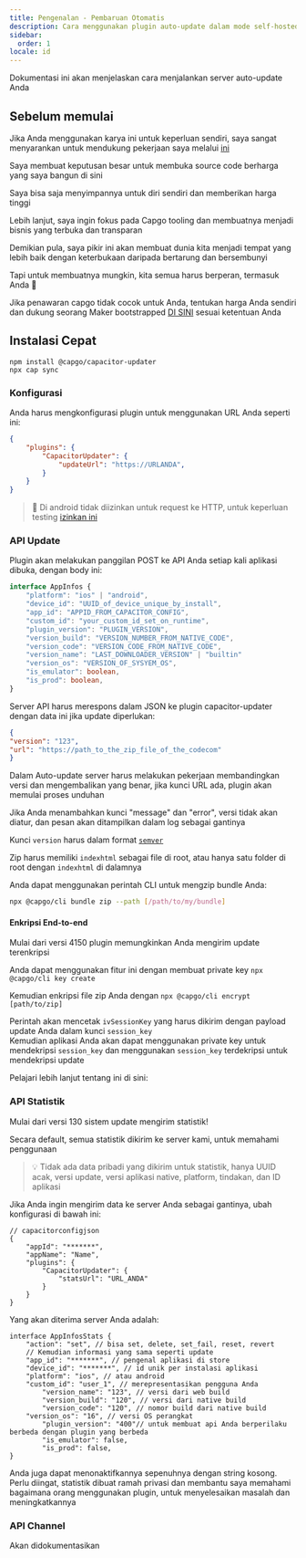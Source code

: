 ```yaml
---
title: Pengenalan - Pembaruan Otomatis
description: Cara menggunakan plugin auto-update dalam mode self-hosted
sidebar:
  order: 1
locale: id
---
```



Dokumentasi ini akan menjelaskan cara menjalankan server auto-update Anda

## Sebelum memulai

Jika Anda menggunakan karya ini untuk keperluan sendiri, saya sangat menyarankan untuk mendukung pekerjaan saya melalui [ini](https://githubcom/sponsors/riderx/)

Saya membuat keputusan besar untuk membuka source code berharga yang saya bangun di sini

Saya bisa saja menyimpannya untuk diri sendiri dan memberikan harga tinggi

Lebih lanjut, saya ingin fokus pada Capgo tooling dan membuatnya menjadi bisnis yang terbuka dan transparan

Demikian pula, saya pikir ini akan membuat dunia kita menjadi tempat yang lebih baik dengan keterbukaan daripada bertarung dan bersembunyi

Tapi untuk membuatnya mungkin, kita semua harus berperan, termasuk Anda 🥹

Jika penawaran capgo tidak cocok untuk Anda, tentukan harga Anda sendiri dan dukung seorang Maker bootstrapped [DI SINI](https://githubcom/sponsors/riderx/) sesuai ketentuan Anda

## Instalasi Cepat

```
npm install @capgo/capacitor-updater
npx cap sync
```

### Konfigurasi

Anda harus mengkonfigurasi plugin untuk menggunakan URL Anda seperti ini:

```json
{
	"plugins": {
		"CapacitorUpdater": {
			"updateUrl": "https://URLANDA",
		}
	}
}
```

> 🚧 Di android tidak diizinkan untuk request ke HTTP, untuk keperluan testing [izinkan ini](https://stackoverflowcom/questions/45940861/android-8-cleartext-http-traffic-not-permitted/)

### API Update

Plugin akan melakukan panggilan POST ke API Anda setiap kali aplikasi dibuka, dengan body ini:

```typescript
interface AppInfos {
    "platform": "ios" | "android",
    "device_id": "UUID_of_device_unique_by_install",
    "app_id": "APPID_FROM_CAPACITOR_CONFIG",
    "custom_id": "your_custom_id_set_on_runtime",
    "plugin_version": "PLUGIN_VERSION",
    "version_build": "VERSION_NUMBER_FROM_NATIVE_CODE",
    "version_code": "VERSION_CODE_FROM_NATIVE_CODE",
    "version_name": "LAST_DOWNLOADER_VERSION" | "builtin"
    "version_os": "VERSION_OF_SYSYEM_OS",
    "is_emulator": boolean,
    "is_prod": boolean,
}
```

Server API harus merespons dalam JSON ke plugin capacitor-updater dengan data ini jika update diperlukan:

```json
{
"version": "123",
"url": "https://path_to_the_zip_file_of_the_codecom"
}
```

Dalam Auto-update server harus melakukan pekerjaan membandingkan versi dan mengembalikan yang benar, jika kunci URL ada, plugin akan memulai proses unduhan

Jika Anda menambahkan kunci "message" dan "error", versi tidak akan diatur, dan pesan akan ditampilkan dalam log sebagai gantinya

Kunci `version` harus dalam format [`semver`](https://semverorg/)

Zip harus memiliki `indexhtml` sebagai file di root, atau hanya satu folder di root dengan `indexhtml` di dalamnya

Anda dapat menggunakan perintah CLI untuk mengzip bundle Anda:

```bash
npx @capgo/cli bundle zip --path [/path/to/my/bundle]
```

<LinkCard
	title="Update Endppint"
	href="/docs/self-hosted/auto-update/update-endpoint"
/>

#### Enkripsi End-to-end

Mulai dari versi 4150 plugin memungkinkan Anda mengirim update terenkripsi

Anda dapat menggunakan fitur ini dengan membuat private key ``npx @capgo/cli key create``

Kemudian enkripsi file zip Anda dengan ``npx @capgo/cli encrypt [path/to/zip]``

Perintah akan mencetak `ivSessionKey` yang harus dikirim dengan payload update Anda dalam kunci `session_key`\
Kemudian aplikasi Anda akan dapat menggunakan private key untuk mendekripsi `session_key` dan menggunakan `session_key` terdekripsi untuk mendekripsi update

Pelajari lebih lanjut tentang ini di sini:

<LinkCard
	title="Self-hosted Live Updates"
	href="https://capgoapp/blog/self-hosted-live-updates/"
/>

### API Statistik

Mulai dari versi 130 sistem update mengirim statistik!

Secara default, semua statistik dikirim ke server kami, untuk memahami penggunaan

> 💡 Tidak ada data pribadi yang dikirim untuk statistik, hanya UUID acak, versi update, versi aplikasi native, platform, tindakan, dan ID aplikasi

Jika Anda ingin mengirim data ke server Anda sebagai gantinya, ubah konfigurasi di bawah ini:

```tsx
// capacitorconfigjson
{
	"appId": "*******",
	"appName": "Name",
	"plugins": {
		"CapacitorUpdater": {
			"statsUrl": "URL_ANDA"
		}
	}
}
```

Yang akan diterima server Anda adalah:

```tsx
interface AppInfosStats {
	"action": "set", // bisa set, delete, set_fail, reset, revert
	// Kemudian informasi yang sama seperti update
	"app_id": "*******", // pengenal aplikasi di store
	"device_id": "*******", // id unik per instalasi aplikasi
	"platform": "ios", // atau android
	"custom_id": "user_1", // merepresentasikan pengguna Anda
        "version_name": "123", // versi dari web build
        "version_build": "120", // versi dari native build
        "version_code": "120", // nomor build dari native build
	"version_os": "16", // versi OS perangkat
        "plugin_version": "400"// untuk membuat api Anda berperilaku berbeda dengan plugin yang berbeda
        "is_emulator": false,
    	"is_prod": false,
}
```

Anda juga dapat menonaktifkannya sepenuhnya dengan string kosong. Perlu diingat, statistik dibuat ramah privasi dan membantu saya memahami bagaimana orang menggunakan plugin, untuk menyelesaikan masalah dan meningkatkannya

<LinkCard
	title="Stats Endpoint"
	href="/docs/self-hosted/auto-update/stats-endpoint"
/>

### API Channel

Akan didokumentasikan